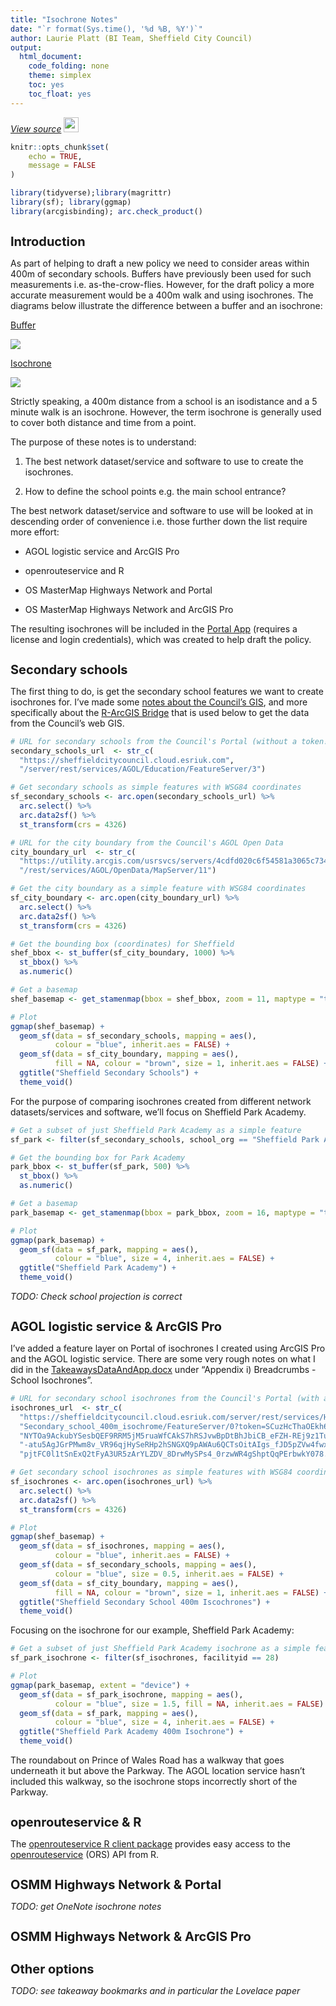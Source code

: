 ```yaml
---
title: "Isochrone Notes"
date: "`r format(Sys.time(), '%d %B, %Y')`"
author: Laurie Platt (BI Team, Sheffield City Council)
output: 
  html_document: 
    code_folding: none
    theme: simplex
    toc: yes
    toc_float: yes
---
```


[*View source*](https://github.com/scc-pi/isochrones) ![](octocat.png){width="24"}

```{=html}
<style type="text/css">
h1.title {
  font-size: 24px;
  font-weight: bold;
}
h1 { 
  font-size: 20px;
  font-weight: bold;
}
h4.author { 
  font-size: 14px;
  font-style: italic;
}
h4.date { 
  font-size: 14px;
  font-style: italic;
}
</style>
```
```r
knitr::opts_chunk$set(
	echo = TRUE,
	message = FALSE
)

library(tidyverse);library(magrittr)
library(sf); library(ggmap)
library(arcgisbinding); arc.check_product()
```

# Introduction

As part of helping to draft a new policy we need to consider areas within 400m of secondary schools. Buffers have previously been used for such measurements i.e. as-the-crow-flies. However, for the draft policy a more accurate measurement would be a 400m walk and using isochrones. The diagrams below illustrate the difference between a buffer and an isochrone:

[Buffer]{.ul}

![](buffer.png)

[Isochrone]{.ul}

![](isochrone.png)

Strictly speaking, a 400m distance from a school is an isodistance and a 5 minute walk is an isochrone. However, the term isochrone is generally used to cover both distance and time from a point.

The purpose of these notes is to understand:

1.  The best network dataset/service and software to use to create the isochrones.

2.  How to define the school points e.g. the main school entrance?

The best network dataset/service and software to use will be looked at in descending order of convenience i.e. those further down the list require more effort:

-   AGOL logistic service and ArcGIS Pro

-   openrouteservice and R

-   OS MasterMap Highways Network and Portal

-   OS MasterMap Highways Network and ArcGIS Pro

The resulting isochrones will be included in the [Portal App](https://sheffieldcitycouncil.cloud.esriuk.com/portal/apps/View/index.html?appid=ba3cbfdb0c3642c6bfe48500b11473e9) (requires a license and login credentials), which was created to help draft the policy.

# Secondary schools

The first thing to do, is get the secondary school features we want to create isochrones for. I've made some [notes about the Council's GIS](https://scc-pi.github.io/notes/gis.html#gis), and more specifically about the [R-ArcGIS Bridge](https://scc-pi.github.io/notes/gis.html#r-arcgis-bridge) that is used below to get the data from the Council's web GIS.

```r
# URL for secondary schools from the Council's Portal (without a token!)
secondary_schools_url  <- str_c(
  "https://sheffieldcitycouncil.cloud.esriuk.com",
  "/server/rest/services/AGOL/Education/FeatureServer/3")

# Get secondary schools as simple features with WSG84 coordinates
sf_secondary_schools <- arc.open(secondary_schools_url) %>% 
  arc.select() %>% 
  arc.data2sf() %>% 
  st_transform(crs = 4326)

# URL for the city boundary from the Council's AGOL Open Data
city_boundary_url  <- str_c(
  "https://utility.arcgis.com/usrsvcs/servers/4cdfd020c6f54581a3065c734535adab",
  "/rest/services/AGOL/OpenData/MapServer/11")

# Get the city boundary as a simple feature with WSG84 coordinates 
sf_city_boundary <- arc.open(city_boundary_url) %>% 
  arc.select() %>% 
  arc.data2sf() %>% 
  st_transform(crs = 4326)

# Get the bounding box (coordinates) for Sheffield
shef_bbox <- st_buffer(sf_city_boundary, 1000) %>% 
  st_bbox() %>%
  as.numeric()

# Get a basemap
shef_basemap <- get_stamenmap(bbox = shef_bbox, zoom = 11, maptype = "toner")

# Plot
ggmap(shef_basemap) +
  geom_sf(data = sf_secondary_schools, mapping = aes(),
          colour = "blue", inherit.aes = FALSE) +
  geom_sf(data = sf_city_boundary, mapping = aes(), 
          fill = NA, colour = "brown", size = 1, inherit.aes = FALSE) +
  ggtitle("Sheffield Secondary Schools") +
  theme_void()
```

For the purpose of comparing isochrones created from different network datasets/services and software, we'll focus on Sheffield Park Academy.

```r
# Get a subset of just Sheffield Park Academy as a simple feature
sf_park <- filter(sf_secondary_schools, school_org == "Sheffield Park Academy")

# Get the bounding box for Park Academy
park_bbox <- st_buffer(sf_park, 500) %>% 
  st_bbox() %>%
  as.numeric()

# Get a basemap
park_basemap <- get_stamenmap(bbox = park_bbox, zoom = 16, maptype = "toner")

# Plot
ggmap(park_basemap) +
  geom_sf(data = sf_park, mapping = aes(),
          colour = "blue", size = 4, inherit.aes = FALSE) +
  ggtitle("Sheffield Park Academy") +
  theme_void()
```

*TODO: Check school projection is correct*

# AGOL logistic service & ArcGIS Pro

I've added a feature layer on Portal of isochrones I created using ArcGIS Pro and the AGOL logistic service. There are some very rough notes on what I did in the [TakeawaysDataAndApp.docx](https://1drv.ms/w/s!AhGALyAD2g76ibwuUw9xeggd29iV4g?e=Coiglw) under "Appendix i) Breadcrumbs - School Isochrones".

```r
# URL for secondary school isochrones from the Council's Portal (with a token!)
isochrones_url  <- str_c(
  "https://sheffieldcitycouncil.cloud.esriuk.com/server/rest/services/Hosted/",
  "Secondary_school_400m_isochrome/FeatureServer/0?token=SCuzHcThaOEkh6ewOOmp",
  "NYTOa9AckubYSesbQEF9RRM5jM5ruaWfCAkS7hRSJvwBpDtBhJbiCB_eFZH-REj9z1Tu7jOGF2",
  "-atu5AgJGrPMwm8v_VR96qjHySeRHp2hSNGXQ9pAWAu6QCTsOitAIgs_fJD5pZVw4fwxXSg0es",
  "pjtFC0l1tSnExQ2tFyA3UR5zArYLZDV_8DrwMySPs4_0rzwWR4gShptQqPErbwkY078.")

# Get secondary school isochrones as simple features with WSG84 coordinates
sf_isochrones <- arc.open(isochrones_url) %>% 
  arc.select() %>% 
  arc.data2sf() %>% 
  st_transform(crs = 4326)

# Plot
ggmap(shef_basemap) +
  geom_sf(data = sf_isochrones, mapping = aes(),
          colour = "blue", inherit.aes = FALSE) +
  geom_sf(data = sf_secondary_schools, mapping = aes(),
          colour = "blue", size = 0.5, inherit.aes = FALSE) +
  geom_sf(data = sf_city_boundary, mapping = aes(), 
          fill = NA, colour = "brown", size = 1, inherit.aes = FALSE) +
  ggtitle("Sheffield Secondary School 400m Iscochrones") +
  theme_void()
```

Focusing on the isochrone for our example, Sheffield Park Academy:

```r
# Get a subset of just Sheffield Park Academy isochrone as a simple feature
sf_park_isochrone <- filter(sf_isochrones, facilityid == 28)

# Plot
ggmap(park_basemap, extent = "device") +
  geom_sf(data = sf_park_isochrone, mapping = aes(),
          colour = "blue", size = 1.5, fill = NA, inherit.aes = FALSE) +
  geom_sf(data = sf_park, mapping = aes(),
          colour = "blue", size = 4, inherit.aes = FALSE) +
  ggtitle("Sheffield Park Academy 400m Isochrone") +
  theme_void()
```

The roundabout on Prince of Wales Road has a walkway that goes underneath it but above the Parkway. The AGOL location service hasn't included this walkway, so the isochrone stops incorrectly short of the Parkway.

# openrouteservice & R

The [openrouteservice R client package](https://giscience.github.io/openrouteservice-r/index.html) provides easy access to the [openrouteservice](https://openrouteservice.org/) (ORS) API from R.

# OSMM Highways Network & Portal

*TODO: get OneNote isochrone notes*

# OSMM Highways Network & ArcGIS Pro

# Other options

*TODO: see takeaway bookmarks and in particular the Lovelace paper*

